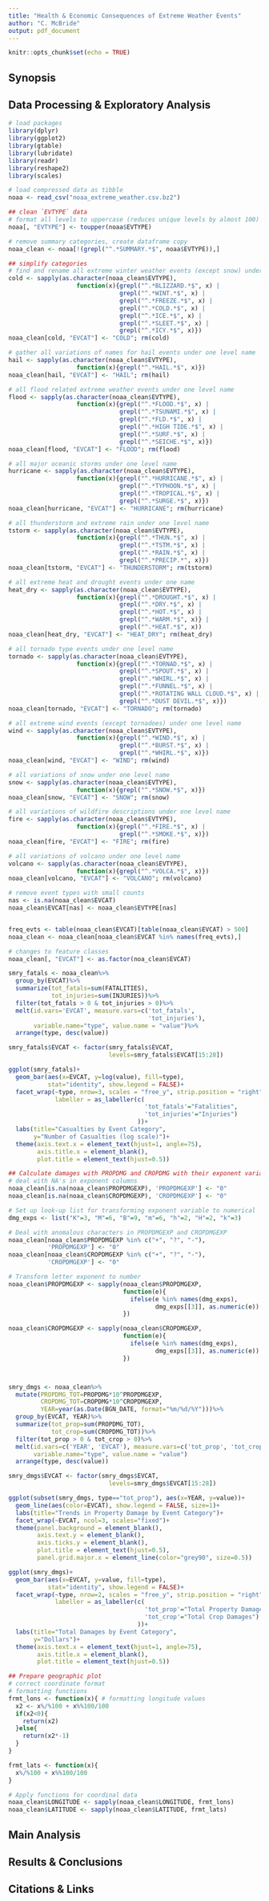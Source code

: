 ```yaml
---
title: "Health & Economic Consequences of Extreme Weather Events"
author: "C. McBride"
output: pdf_document
---
```


```r
knitr::opts_chunk$set(echo = TRUE)
```


## Synopsis


## Data Processing & Exploratory Analysis

```r
# load packages
library(dplyr)
library(ggplot2)
library(gtable)
library(lubridate)
library(readr)
library(reshape2)
library(scales)
```


```r
# load compressed data as tibble
noaa <- read_csv("noaa_extreme_weather.csv.bz2")
```


```r
## clean `EVTYPE` data
# format all levels to uppercase (reduces unique levels by almost 100)
noaa[, "EVTYPE"] <- toupper(noaa$EVTYPE)

# remove summary categories, create dataframe copy
noaa_clean <- noaa[!(grepl("^.*SUMMARY.*$", noaa$EVTYPE)),]

## simplify categories
# find and rename all extreme winter weather events (except snow) under one name
cold <- sapply(as.character(noaa_clean$EVTYPE), 
                   function(x){grepl("^.*BLIZZARD.*$", x) |
                               grepl("^.*WINT.*$", x) |
                               grepl("^.*FREEZE.*$", x) |
                               grepl("^.*COLD.*$", x) |
                               grepl("^.*ICE.*$", x) |
                               grepl("^.*SLEET.*$", x) |
                               grepl("^.*ICY.*$", x)})
noaa_clean[cold, "EVCAT"] <- "COLD"; rm(cold)

# gather all variations of names for hail events under one level name
hail <- sapply(as.character(noaa_clean$EVTYPE), 
                   function(x){grepl("^.*HAIL.*$", x)})
noaa_clean[hail, "EVCAT"] <- "HAIL"; rm(hail)

# all flood related extreme weather events under one level name
flood <- sapply(as.character(noaa_clean$EVTYPE), 
                   function(x){grepl("^.*FLOOD.*$", x) |
                               grepl("^.*TSUNAMI.*$", x) |
                               grepl("^.*FLD.*$", x) |
                               grepl("^.*HIGH TIDE.*$", x) |
                               grepl("^.*SURF.*$", x) |
                               grepl("^.*SEICHE.*$", x)})
noaa_clean[flood, "EVCAT"] <- "FLOOD"; rm(flood)

# all major oceanic storms under one level name
hurricane <- sapply(as.character(noaa_clean$EVTYPE), 
                   function(x){grepl("^.*HURRICANE.*$", x) | 
                               grepl("^.*TYPHOON.*$", x) |
                               grepl("^.*TROPICAL.*$", x) |
                               grepl("^.*SURGE.*$", x)})
noaa_clean[hurricane, "EVCAT"] <- "HURRICANE"; rm(hurricane)

# all thunderstorm and extreme rain under one level name
tstorm <- sapply(as.character(noaa_clean$EVTYPE), 
                   function(x){grepl("^.*THUN.*$", x) | 
                               grepl("^.*TSTM.*$", x) |
                               grepl("^.*RAIN.*$", x) |
                               grepl("^.*PRECIP.*", x)})
noaa_clean[tstorm, "EVCAT"] <- "THUNDERSTORM"; rm(tstorm)

# all extreme heat and drought events under one name
heat_dry <- sapply(as.character(noaa_clean$EVTYPE), 
                   function(x){grepl("^.*DROUGHT.*$", x) | 
                               grepl("^.*DRY.*$", x) |
                               grepl("^.*HOT.*$", x) |
                               grepl("^.*WARM.*$", x)} |
                               grepl("^.*HEAT.*$", x))
noaa_clean[heat_dry, "EVCAT"] <- "HEAT_DRY"; rm(heat_dry)

# all tornado type events under one level name
tornado <- sapply(as.character(noaa_clean$EVTYPE), 
                   function(x){grepl("^.*TORNAD.*$", x) |
                               grepl("^.*SPOUT.*$", x) |
                               grepl("^.*WHIRL.*$", x) |
                               grepl("^.*FUNNEL.*$", x) |
                               grepl("^.*ROTATING WALL CLOUD.*$", x) |
                               grepl("^.*DUST DEVIL.*$", x)})
noaa_clean[tornado, "EVCAT"] <- "TORNADO"; rm(tornado)

# all extreme wind events (except tornadoes) under one level name
wind <- sapply(as.character(noaa_clean$EVTYPE), 
                   function(x){grepl("^.*WIND.*$", x) |
                               grepl("^.*BURST.*$", x) |
                               grepl("^.*WHIRL.*$", x)})
noaa_clean[wind, "EVCAT"] <- "WIND"; rm(wind)

# all variations of snow under one level name
snow <- sapply(as.character(noaa_clean$EVTYPE), 
                   function(x){grepl("^.*SNOW.*$", x)})
noaa_clean[snow, "EVCAT"] <- "SNOW"; rm(snow)

# all variations of wildfire descriptions under one level name
fire <- sapply(as.character(noaa_clean$EVTYPE), 
                   function(x){grepl("^.*FIRE.*$", x) |
                               grepl("^.*SMOKE.*$", x)})
noaa_clean[fire, "EVCAT"] <- "FIRE"; rm(fire)

# all variations of volcano under one level name
volcano <- sapply(as.character(noaa_clean$EVTYPE), 
                   function(x){grepl("^.*VOLCA.*$", x)})
noaa_clean[volcano, "EVCAT"] <- "VOLCANO"; rm(volcano)

# remove event types with small counts
nas <- is.na(noaa_clean$EVCAT)
noaa_clean$EVCAT[nas] <- noaa_clean$EVTYPE[nas]


freq_evts <- table(noaa_clean$EVCAT)[table(noaa_clean$EVCAT) > 500]
noaa_clean <- noaa_clean[noaa_clean$EVCAT %in% names(freq_evts),]

# changes to feature classes
noaa_clean[, "EVCAT"] <- as.factor(noa_clean$EVCAT)
```


```r
smry_fatals <- noaa_clean%>%
  group_by(EVCAT)%>%
  summarize(tot_fatals=sum(FATALITIES),
            tot_injuries=sum(INJURIES))%>%
  filter(tot_fatals > 0 & tot_injuries > 0)%>%
  melt(id.vars='EVCAT', measure.vars=c('tot_fatals', 
                                       'tot_injuries'),
       variable.name="type", value.name = "value")%>%
  arrange(type, desc(value))

smry_fatals$EVCAT <- factor(smry_fatals$EVCAT, 
                            levels=smry_fatals$EVCAT[15:28])

ggplot(smry_fatals)+
  geom_bar(aes(x=EVCAT, y=log(value), fill=type), 
           stat="identity", show.legend = FALSE)+
  facet_wrap(~type, nrow=3, scales = "free_y", strip.position = "right",
             labeller = as_labeller(c(
                                      'tot_fatals'="Fatalities",
                                      'tot_injuries'="Injuries")
                                    ))+
  labs(title="Casualties by Event Category", 
       y="Number of Casualties (log scale)")+
  theme(axis.text.x = element_text(hjust=1, angle=75),
        axis.title.x = element_blank(),
        plot.title = element_text(hjust=0.5))

```

```r
## Calculate damages with PROPDMG and CROPDMG with their exponent variables
# deal with NA's in exponent columns
noaa_clean[is.na(noaa_clean$PROPDMGEXP), 'PROPDMGEXP'] <- "0"
noaa_clean[is.na(noaa_clean$CROPDMGEXP), 'CROPDMGEXP'] <- "0"

# Set up look-up list for transforming exponent variable to numerical
dmg_exps <- list("K"=3, "M"=6, "B"=9, "m"=6, "h"=2, "H"=2, "k"=3)

# Deal with anomalous characters in PROPDMGEXP and CROPDMGEXP
noaa_clean[noaa_clean$PROPDMGEXP %in% c("+", "?", "-"),
           'PROPDMGEXP'] <- "0"
noaa_clean[noaa_clean$CROPDMGEXP %in% c("+", "?", "-"),
           'CROPDMGEXP'] <- "0"

# Transform letter exponent to number
noaa_clean$PROPDMGEXP <- sapply(noaa_clean$PROPDMGEXP,
                                function(e){
                                  ifelse(e %in% names(dmg_exps), 
                                         dmg_exps[[3]], as.numeric(e))
                                })

noaa_clean$CROPDMGEXP <- sapply(noaa_clean$CROPDMGEXP,
                                function(e){
                                  ifelse(e %in% names(dmg_exps), 
                                         dmg_exps[[3]], as.numeric(e))
                                })



smry_dmgs <- noaa_clean%>%
  mutate(PROPDMG_TOT=PROPDMG*10^PROPDMGEXP,
         CROPDMG_TOT=CROPDMG*10^CROPDMGEXP,
         YEAR=year(as.Date(BGN_DATE, format="%m/%d/%Y")))%>%
  group_by(EVCAT, YEAR)%>%
  summarize(tot_prop=sum(PROPDMG_TOT),
            tot_crop=sum(CROPDMG_TOT))%>%
  filter(tot_prop > 0 & tot_crop > 0)%>%
  melt(id.vars=c('YEAR', 'EVCAT'), measure.vars=c('tot_prop', 'tot_crop'),
       variable.name="type", value.name = "value")
  arrange(type, desc(value))

smry_dmgs$EVCAT <- factor(smry_dmgs$EVCAT, 
                            levels=smry_dmgs$EVCAT[15:28])

```


```r
ggplot(subset(smry_dmgs, type=="tot_prop"), aes(x=YEAR, y=value))+
  geom_line(aes(color=EVCAT), show.legend = FALSE, size=1)+
  labs(title="Trends in Property Damage by Event Category")+
  facet_wrap(~EVCAT, ncol=3, scales="fixed")+
  theme(panel.background = element_blank(),
        axis.text.y = element_blank(),
        axis.ticks.y = element_blank(),
        plot.title = element_text(hjust=0.5),
        panel.grid.major.x = element_line(color="grey90", size=0.5))

ggplot(smry_dmgs)+
  geom_bar(aes(x=EVCAT, y=value, fill=type), 
           stat="identity", show.legend = FALSE)+
  facet_wrap(~type, nrow=2, scales = "free_y", strip.position = "right",
             labeller = as_labeller(c(
                                      'tot_prop'="Total Property Damages",
                                      'tot_crop'="Total Crop Damages")
                                    ))+
  labs(title="Total Damages by Event Category", 
       y="Dollars")+
  theme(axis.text.x = element_text(hjust=1, angle=75),
        axis.title.x = element_blank(),
        plot.title = element_text(hjust=0.5))

```

```r
## Prepare geographic plot
# correct coordinate format
# formatting functions
frmt_lons <- function(x){ # formatting longitude values
  x2 <- x%/%100 + x%%100/100
  if(x2<0){
    return(x2)
  }else{
    return(x2*-1)
  }
}

frmt_lats <- function(x){
  x%/%100 + x%%100/100
}

# Apply functions for coordinal data
noaa_clean$LONGITUDE <- sapply(noaa_clean$LONGITUDE, frmt_lons) 
noaa_clean$LATITUDE <- sapply(noaa_clean$LATITUDE, frmt_lats)
```



## Main Analysis


## Results & Conclusions


## Citations & Links
